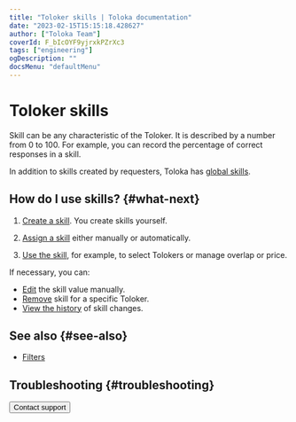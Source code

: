 ```yaml
---
title: "Toloker skills | Toloka documentation"
date: "2023-02-15T15:15:18.428627"
author: ["Toloka Team"]
coverId: F_bIcOYF9yjrxkPZrXc3
tags: ["engineering"]
ogDescription: ""
docsMenu: "defaultMenu"
---
```



# Toloker skills

Skill can be any characteristic of the Toloker. It is described by a number from 0 to 100. For example, you can record the percentage of correct responses in a skill.

In addition to skills created by requesters, Toloka has [global skills](/docs/guide/nav-cross-project).

## How do I use skills? {#what-next}

1. [Create a skill](/docs/guide/nav-create). You create skills yourself.

1. [Assign a skill](/docs/guide/nav-assign) either manually or automatically.

1. [Use the skill](/docs/guide/nav-use), for example, to select Tolokers or manage overlap or price.

If necessary, you can:

- [Edit](/docs/guide/nav-edit) the skill value manually.
- [Remove](/docs/guide/nav-delete) skill for a specific Toloker.
- [View the history](/docs/guide/nav-history) of skill changes.

## See also {#see-also}

- [Filters](/docs/guide/filters)

## Troubleshooting {#troubleshooting}

<FaqSkillForEveryPool/>

<FaqSkillForDifferentProjects/>

<TroubleshootingTraining/>

<Button themeColor="light" view="default" size="l" type="link" url="/docs/guide/troubleshooting/support?form-source=guide-nav">Contact support</Button>
